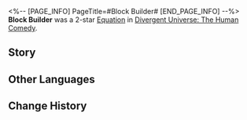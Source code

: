 <%-- [PAGE_INFO]
PageTitle=#Block Builder#
[END_PAGE_INFO] --%>
{{Removed|Equation}}
{{Equation Infobox
|period   = The Human Comedy
|rarity   = 2
|path1    = Erudition*4
|path2    = Nihility*4
|effect   = After characters use an attack, every debuff active on the attacked targets increases the character's ATK by {{Color|h|3%}} to a max of {{Color|h|99}} stack(s). When the turn ends, lose {{Color|h|10}} stacks of this ATK boost.
|mentions = 
}}
'''Block Builder''' was a 2-star [[Divergent Universe: The Human Comedy/Equatoins|Equation]] in [[Divergent Universe: The Human Comedy]].

==Story==
{{Description|Intellect is a game of thinking. Humans naively pick out pretty rocks from a sandy beach and claim to have grasped the truth of the world. This so-called "mansion of knowledge" is nothing more than scattered building blocks that outsiders can stack as they please.<br /><br />You once saw a shameless scholar who used money to pay off any voices that would refute the findings of his research, such that he became a prophet in the eyes of the people. His falsified materials slowed scientific research by three Amber Eras. You also once witnessed a true genius whose thinking preceded his time, and his great cure for incurable diseases destroyed the careers of thousands of interstellar medical practitioners. He was therefore regarded by these doctors as a lunatic and committed to an asylum.<br /><br />If that is the case, why can't you be the person to hold the building blocks? Knowledge is no more than an illusion. As long as people believe, even a worm can win debates against the stellar gods.}}
<!--
==Gameplay Notes==
* 
-->
==Other Languages==
{{Other Languages
|en   = Block Builder
|zhs  = 积木师
|zht  = 積木師
|ja   = {{Rubi|積|つ}}み{{Rubi|木|き}}{{Rubi|師|し}}
|ko   = 블록 디자이너
|es   = Constructor de bloques
|fr   = Constructeur de blocs
|ru   = Строитель из кубиков
|th   = นักสร้างบล็อกตัวต่อ
|vi   = Thợ Gỗ Xếp
|de   = Bauklotzmeister
|id   = Block Builder
|pt   = Construtor de Blocos
}}

==Change History==
{{Change History|2.5}}